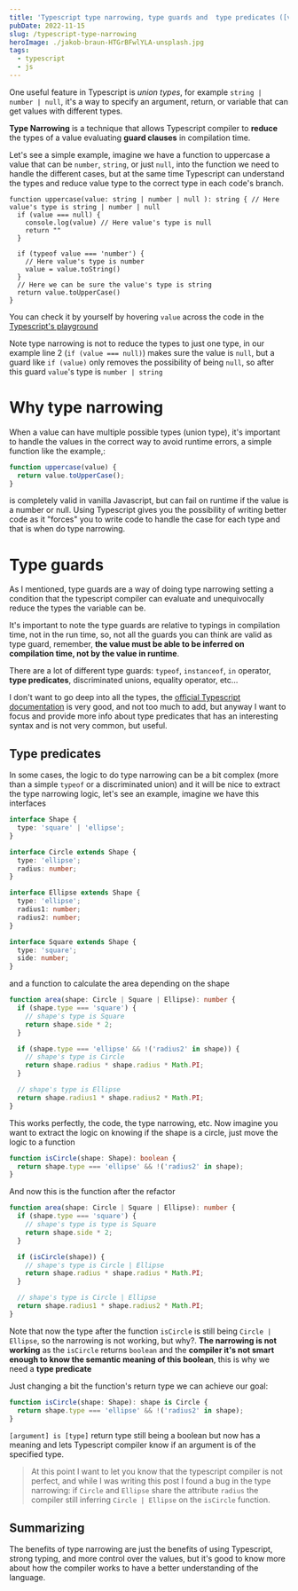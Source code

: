 ```yaml
---
title: 'Typescript type narrowing, type guards and  type predicates ([var] is [type])'
pubDate: 2022-11-15
slug: /typescript-type-narrowing
heroImage: ./jakob-braun-HTGrBFwlYLA-unsplash.jpg
tags:
  - typescript
  - js
---
```


One useful feature in Typescript is _union types_, for example `string | number | null`, it's a way to specify an argument, return, or variable that can get values with different types.

**Type Narrowing** is a technique that allows Typescript compiler to **reduce** the types of a value evaluating **guard clauses** in compilation time.

Let's see a simple example, imagine we have a function to uppercase a value that can be `number`, `string`, or just `null`, into the function we need to handle the different cases, but at the same time Typescript can understand the types and reduce value type to the correct type in each code's branch.

```
function uppercase(value: string | number | null ): string { // Here value's type is string | number | null
  if (value === null) {
    console.log(value) // Here value's type is null
    return ""
  }

  if (typeof value === 'number') {
    // Here value's type is number
    value = value.toString()
  }
  // Here we can be sure the value's type is string
  return value.toUpperCase()
}
```

You can check it by yourself by hovering `value` across the code in the [Typescript's playground](https://www.typescriptlang.org/play?ssl=13&ssc=1&pln=1&pc=1#code/GYVwdgxgLglg9mABCADigpgJwgQwM7oAUAbjgDYjoBcieUmMYA5ogD6JggC2ARlmxxBkyiAJQ06DZogDeAKESIYwRCXKVEAXm2Dho2QsWIICPHDLoAdGThM1FdKMOLM6KCExIARF8MBfOUNlVSgATww4FVIHLR0Ack5eLDj9eSNEaI1NDPUrKDgAZXpGOydFAMNXd08ch0t8gFU0LABhfCJ9OQCgA)

Note type narrowing is not to reduce the types to just one type, in our example line 2 (`if (value === null)`) makes sure the value is `null`, but a guard like `if (value)` only removes the possibility of being `null`, so after this guard `value`'s type is `number | string`

# Why type narrowing

When a value can have multiple possible types (union type), it's important to handle the values in the correct way to avoid runtime errors, a simple function like the example,:

```js
function uppercase(value) {
  return value.toUpperCase();
}
```

is completely valid in vanilla Javascript, but can fail on runtime if the value is a number or null.
Using Typescript gives you the possibility of writing better code as it "forces" you to write code to handle the case for each type and that is when do type narrowing.

# Type guards

As I mentioned, type guards are a way of doing type narrowing setting a condition that the typescript compiler can evaluate and unequivocally reduce the types the variable can be.

It's important to note the type guards are relative to typings in compilation time, not in the run time, so, not all the guards you can think are valid as type guard, remember, **the value must be able to be inferred on compilation time, not by the value in runtime**.

There are a lot of different type guards: `typeof`, `instanceof`, `in` operator, **type predicates**, discriminated unions, equality operator, etc...

I don't want to go deep into all the types, the [official Typescript documentation](https://www.typescriptlang.org/docs/handbook/2/narrowing.html) is very good, and not too much to add, but anyway I want to focus and provide more info about type predicates that has an interesting syntax and is not very common, but useful.

## Type predicates

In some cases, the logic to do type narrowing can be a bit complex (more than a simple `typeof` or a discriminated union) and it will be nice to extract the type narrowing logic, let's see an example, imagine we have this interfaces

```typescript
interface Shape {
  type: 'square' | 'ellipse';
}

interface Circle extends Shape {
  type: 'ellipse';
  radius: number;
}

interface Ellipse extends Shape {
  type: 'ellipse';
  radius1: number;
  radius2: number;
}

interface Square extends Shape {
  type: 'square';
  side: number;
}
```

and a function to calculate the area depending on the shape

```typescript
function area(shape: Circle | Square | Ellipse): number {
  if (shape.type === 'square') {
    // shape's type is Square
    return shape.side * 2;
  }

  if (shape.type === 'ellipse' && !('radius2' in shape)) {
    // shape's type is Circle
    return shape.radius * shape.radius * Math.PI;
  }

  // shape's type is Ellipse
  return shape.radius1 * shape.radius2 * Math.PI;
}
```

This works perfectly, the code, the type narrowing, etc. Now imagine you want to extract the logic on knowing if the shape is a circle, just move the logic to a function

```typescript
function isCircle(shape: Shape): boolean {
  return shape.type === 'ellipse' && !('radius2' in shape);
}
```

And now this is the function after the refactor

```typescript
function area(shape: Circle | Square | Ellipse): number {
  if (shape.type === 'square') {
    // shape's type is type is Square
    return shape.side * 2;
  }

  if (isCircle(shape)) {
    // shape's type is Circle | Ellipse
    return shape.radius * shape.radius * Math.PI;
  }

  // shape's type is Circle | Ellipse
  return shape.radius1 * shape.radius2 * Math.PI;
}
```

Note that now the type after the function `isCircle` is still being `Circle | Ellipse`, so the narrowing is not working, but why?.
**The narrowing is not working** as the `isCircle` returns `boolean` and the **compiler it's not smart enough to know the semantic meaning of this boolean**, this is why we need a **type predicate**

Just changing a bit the function's return type we can achieve our goal:

```typescript
function isCircle(shape: Shape): shape is Circle {
  return shape.type === 'ellipse' && !('radius2' in shape);
}
```

`[argument] is [type]` return type still being a boolean but now has a meaning and lets Typescript compiler know if an argument is of the specified type.

> At this point I want to let you know that the typescript compiler is not perfect, and while I was writing this post I found a bug in the type narrowing: if `Circle` and `Ellipse` share the attribute `radius` the compiler still inferring `Circle | Ellipse` on the `isCircle` function.

## Summarizing

The benefits of type narrowing are just the benefits of using Typescript, strong typing, and more control over the values, but it's good to know more about how the compiler works to have a better understanding of the language.
